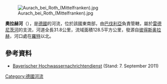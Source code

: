 {{Onesource|time=2020-11-04T14:17:41+00:00}}
{{Coord|49|15|15|N|11|4|52|E|display=title}}
[[Image:Aurach_bei_Roth_(Mittelfranken).jpg|right]]

'''奧拉赫河'''（{{lang-de|Aurach}}），是[[德國|德國]]的河流，位於該國東南部，由[[巴伐利亞|巴伐利亞]]負責管轄，屬於[[雷德尼茨河|雷德尼茨河]]的支流，河道全長31.8公里，流域面積128.5平方公里，發源自[[彼得斯奥拉赫|彼得斯奥拉赫]]，河口處在[[羅特_(德國)|羅特]]以北。

==參考資料==
* [http://www.hnd.bayern.de/ Bayerischer Hochwassernachrichtendienst] {{Wayback|url=http://www.hnd.bayern.de/ |date=20110511132544 }} (Stand: 7. September 2011)

{{Germany-geo-stub}}
[[Category:德國河流|Category:德國河流]]